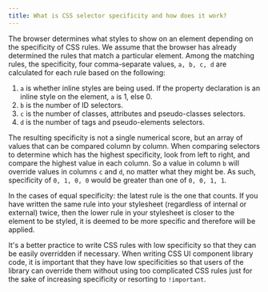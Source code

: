```yaml
---
title: What is CSS selector specificity and how does it work?
---
```


The browser determines what styles to show on an element depending on the specificity of CSS rules. We assume that the browser has already determined the rules that match a particular element. Among the matching rules, the specificity, four comma-separate values, `a, b, c, d` are calculated for each rule based on the following:

1. `a` is whether inline styles are being used. If the property declaration is an inline style on the element, `a` is 1, else 0.
1. `b` is the number of ID selectors.
1. `c` is the number of classes, attributes and pseudo-classes selectors.
1. `d` is the number of tags and pseudo-elements selectors.

The resulting specificity is not a single numerical score, but an array of values that can be compared column by column. When comparing selectors to determine which has the highest specificity, look from left to right, and compare the highest value in each column. So a value in column `b` will override values in columns `c` and `d`, no matter what they might be. As such, specificity of `0, 1, 0, 0` would be greater than one of `0, 0, 1, 1`.

In the cases of equal specificity: the latest rule is the one that counts. If you have written the same rule into your stylesheet (regardless of internal or external) twice, then the lower rule in your stylesheet is closer to the element to be styled, it is deemed to be more specific and therefore will be applied.

It's a better practice to write CSS rules with low specificity so that they can be easily overridden if necessary. When writing CSS UI component library code, it is important that they have low specificities so that users of the library can override them without using too complicated CSS rules just for the sake of increasing specificity or resorting to `!important`.
